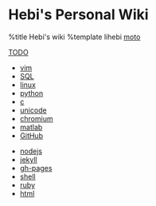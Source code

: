 
= Hebi's Personal Wiki =
%title Hebi's wiki
%template lihebi
[[moto]]

[[TODO]]

* [[vim]]
* [[SQL]]
* [[linux]]
* [[python]]
* [[c]]
* [[unicode]]
* [[chromium]]
* [[matlab]]
* [[GitHub]]
 
* [[nodejs]]
* [[jekyll]]
* [[gh-pages]]
* [[shell]]
* [[ruby]]
* [[html]]
